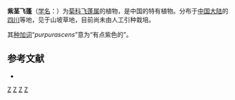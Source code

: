 {{Speciesbox 
| genus = Erigeron
| species = purpurascens
| status = NE
| status_system = IUCN3.1
| authority = Y. Ling et Y. L. Chen, 1973
}}

'''紫茎飞蓬'''（[[学名|学名]]：{{lang|la|''Erigeron purpurascens''}}）为[[菊科|菊科]][[飞蓬属|飞蓬属]]的植物，是中国的特有植物。分布于[[中国大陆|中国大陆]]的[[四川|四川]]等地，见于山坡草地，目前尚未由人工引种栽培。

其[[种加词|种加词]]“''purpurascens''”意为“有点紫色的”。

== 参考文献 ==
<div class="references-small">
* {{cite web| url =http://www.bioinfo.cn/db05/KmzwSpecies.php?action=view&id=4851| title =紫茎飞蓬| work =《中国高等植物数据库全库》| publisher =中国科学院微生物研究所| author =昆明植物研究所| accessdate =2009-02-25| deadurl =yes| archiveurl =https://web.archive.org/web/20160305051953/http://www.bioinfo.cn/db05/KmzwSpecies.php?action=view&id=4851| archivedate =2016-03-05}}
</div>
{{Taxonbar|from=Q15231489}}

[[Category:飞蓬属|Z]]
[[Category:四川植物|Z]]
[[Category:中國特有植物|Z]]
[[Category:1973年描述的植物|Z]]